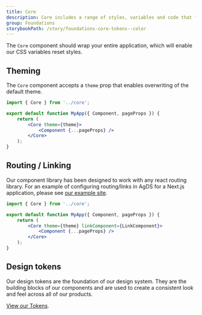 ```yaml
---
title: Core
description: Core includes a range of styles, variables and code that form the foundations of how the Design System works, including colour, typography and spacing.
group: Foundations
storybookPath: /story/foundations-core-tokens--color
---
```


The `Core` component should wrap your entire application, which will enable our CSS variables reset styles.

## Theming

The `Core` component accepts a `theme` prop that enables overwriting of the default theme.

```jsx
import { Core } from '../core';

export default function MyApp({ Component, pageProps }) {
	return (
		<Core theme={theme}>
			<Component {...pageProps} />
		</Core>
	);
}
```

## Routing / Linking

Our component library has been designed to work with any react routing library. For an example of configuring routing/links in AgDS for a Next.js application, please see [our example site](https://github.com/agriculturegovau/agds-next/tree/main/example-site/components/LinkComponent.tsx).

```jsx
import { Core } from '../core';

export default function MyApp({ Component, pageProps }) {
	return (
		<Core theme={theme} linkComponent={LinkComponent}>
			<Component {...pageProps} />
		</Core>
	);
}
```

## Design tokens

Our design tokens are the foundation of our design system. They are the building blocks of our components and are used to create a consistent look and feel across all of our products.

[View our Tokens](/foundations/tokens).
